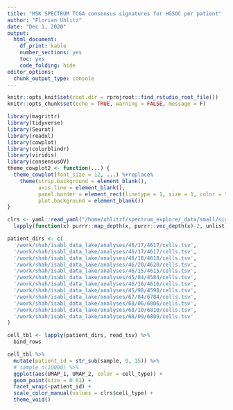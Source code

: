 ```yaml
---
title: "MSK SPECTRUM TCGA consensus signatures for HGSOC per patient"
author: "Florian Uhlitz"
date: "Dec 1, 2020"
output: 
  html_document: 
    df_print: kable
    number_sections: yes
    toc: yes
    code_folding: hide
editor_options: 
  chunk_output_type: console
---
```


```r

knitr::opts_knit$set(root.dir = rprojroot::find_rstudio_root_file())
knitr::opts_chunk$set(echo = TRUE, warning = FALSE, message = F)

```

```r

library(magrittr)
library(tidyverse)
library(Seurat)
library(readxl)
library(cowplot)
library(colorblindr)
library(viridis)
library(consensusOV)
theme_cowplot2 <- function(...) {
  theme_cowplot(font_size = 12, ...) %+replace%
    theme(strip.background = element_blank(),
          axis.line = element_blank(), 
          panel.border = element_rect(linetype = 1, size = 1, color = "black"),
          plot.background = element_blank())
}

clrs <- yaml::read_yaml("/home/uhlitzf/spectrum_explore/_data/small/signatures/hgsc_v5_colors.yaml") %>% 
  lapply(function(x) purrr::map_depth(x, purrr::vec_depth(x)-2, unlist))

```

```r

patient_dirs <- c(
  '/work/shah/isabl_data_lake/analyses/46/17/4617/cells.tsv',
  '/work/shah/isabl_data_lake/analyses/46/17/4617/cells.tsv',
  '/work/shah/isabl_data_lake/analyses/46/18/4618/cells.tsv',
  '/work/shah/isabl_data_lake/analyses/46/20/4620/cells.tsv',
  '/work/shah/isabl_data_lake/analyses/46/15/4615/cells.tsv',
  '/work/shah/isabl_data_lake/analyses/45/84/4584/cells.tsv',
  '/work/shah/isabl_data_lake/analyses/46/16/4616/cells.tsv',
  '/work/shah/isabl_data_lake/analyses/45/98/4598/cells.tsv',
  '/work/shah/isabl_data_lake/analyses/67/84/6784/cells.tsv',
  '/work/shah/isabl_data_lake/analyses/68/06/6806/cells.tsv',
  '/work/shah/isabl_data_lake/analyses/68/10/6810/cells.tsv',
  '/work/shah/isabl_data_lake/analyses/68/09/6809/cells.tsv'
)

cell_tbl <- lapply(patient_dirs, read_tsv) %>% 
  bind_rows

```

```r

cell_tbl %>% 
  mutate(patient_id = str_sub(sample, 0, 15)) %>% 
  # sample_n(10000) %>% 
  ggplot(aes(UMAP_1, UMAP_2, color = cell_type)) + 
  geom_point(size = 0.01) + 
  facet_wrap(~patient_id) +
  scale_color_manual(values = clrs$cell_type) + 
  theme_void()

```

